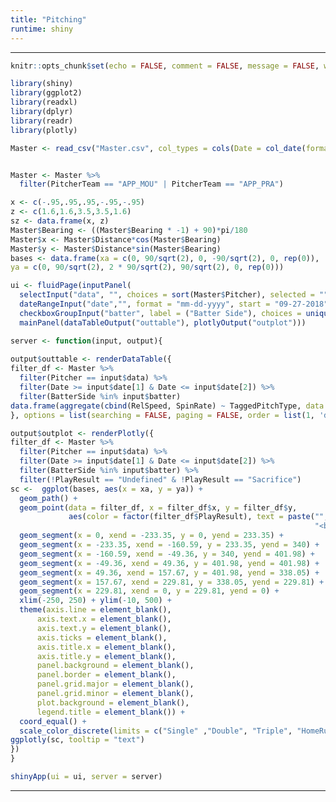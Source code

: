 ```yaml
---
title: "Pitching"
runtime: shiny
---
```


<hr>

```r
knitr::opts_chunk$set(echo = FALSE, comment = FALSE, message = FALSE, warning = FALSE)

library(shiny)
library(ggplot2)
library(readxl)
library(dplyr)
library(readr)
library(plotly)

Master <- read_csv("Master.csv", col_types = cols(Date = col_date(format = "%m/%d/%Y")))


Master <- Master %>%
  filter(PitcherTeam == "APP_MOU" | PitcherTeam == "APP_PRA")

x <- c(-.95,.95,.95,-.95,-.95)
z <- c(1.6,1.6,3.5,3.5,1.6)
sz <- data.frame(x, z)
Master$Bearing <- ((Master$Bearing * -1) + 90)*pi/180
Master$x <- Master$Distance*cos(Master$Bearing)
Master$y <- Master$Distance*sin(Master$Bearing)
bases <- data.frame(xa = c(0, 90/sqrt(2), 0, -90/sqrt(2), 0, rep(0)),
ya = c(0, 90/sqrt(2), 2 * 90/sqrt(2), 90/sqrt(2), 0, rep(0)))
```


```r
ui <- fluidPage(inputPanel(
  selectInput("data", "", choices = sort(Master$Pitcher), selected = ""),
  dateRangeInput("date","", format = "mm-dd-yyyy", start = "09-27-2018", end = Sys.Date()),
  checkboxGroupInput("batter", label = ("Batter Side"), choices = unique(Master$BatterSide), selected = c("Right", "Left"), inline = TRUE)),
  mainPanel(dataTableOutput("outtable"), plotlyOutput("outplot")))

server <- function(input, output){
  
output$outtable <- renderDataTable({
filter_df <- Master %>%
  filter(Pitcher == input$data) %>%
  filter(Date >= input$date[1] & Date <= input$date[2]) %>%
  filter(BatterSide %in% input$batter)
data.frame(aggregate(cbind(RelSpeed, SpinRate) ~ TaggedPitchType, data = filter_df, mean))
}, options = list(searching = FALSE, paging = FALSE, order = list(1, 'desc'), dom = 't'))

output$outplot <- renderPlotly({
filter_df <- Master %>%
  filter(Pitcher == input$data) %>%
  filter(Date >= input$date[1] & Date <= input$date[2]) %>%
  filter(BatterSide %in% input$batter) %>%
  filter(!PlayResult == "Undefined" & !PlayResult == "Sacrifice")
sc <-  ggplot(bases, aes(x = xa, y = ya)) + 
  geom_path() + 
  geom_point(data = filter_df, x = filter_df$x, y = filter_df$y, 
             aes(color = factor(filter_df$PlayResult), text = paste("", PlayResult, "<br> Exit Speed: ", ExitSpeed, "<br> Distance: ", Distance, 
                                                                    "<br> Launch Angle: ", Angle))) + 
  geom_segment(x = 0, xend = -233.35, y = 0, yend = 233.35) +
  geom_segment(x = -233.35, xend = -160.59, y = 233.35, yend = 340) + 
  geom_segment(x = -160.59, xend = -49.36, y = 340, yend = 401.98) +
  geom_segment(x = -49.36, xend = 49.36, y = 401.98, yend = 401.98) +
  geom_segment(x = 49.36, xend = 157.67, y = 401.98, yend = 338.05) +
  geom_segment(x = 157.67, xend = 229.81, y = 338.05, yend = 229.81) +
  geom_segment(x = 229.81, xend = 0, y = 229.81, yend = 0) +
  xlim(-250, 250) + ylim(-10, 500) +
  theme(axis.line = element_blank(),
      axis.text.x = element_blank(),
      axis.text.y = element_blank(),
      axis.ticks = element_blank(),
      axis.title.x = element_blank(),
      axis.title.y = element_blank(),
      panel.background = element_blank(),
      panel.border = element_blank(),
      panel.grid.major = element_blank(),
      panel.grid.minor = element_blank(),
      plot.background = element_blank(),
      legend.title = element_blank()) +
  coord_equal() +
  scale_color_discrete(limits = c("Single" ,"Double", "Triple", "HomeRun", "Out", "FieldersChoice", "Error"))
ggplotly(sc, tooltip = "text")
})
}

shinyApp(ui = ui, server = server)
```

<hr>